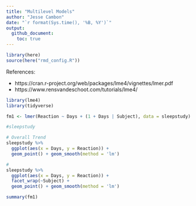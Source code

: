 ```yaml
---
title: "Multilevel Models"
author: "Jesse Cambon"
date: "`r format(Sys.time(), '%B, %Y')`"
output:
  github_document:
    toc: true
---
```


```r
library(here)
source(here("rmd_config.R"))
```

References:

- https://cran.r-project.org/web/packages/lme4/vignettes/lmer.pdf
- https://www.rensvandeschoot.com/tutorials/lme4/


```r
library(lme4)
library(tidyverse)
```


```r
fm1 <- lmer(Reaction ~ Days + (1 + Days | Subject), data = sleepstudy)
```

```r
#sleepstudy
```
```r
# Overall Trend
sleepstudy %>%
  ggplot(aes(x = Days, y = Reaction)) +
  geom_point() + geom_smooth(method = 'lm')

#
sleepstudy %>%
  ggplot(aes(x = Days, y = Reaction)) +
  facet_wrap(~Subject) +
  geom_point() + geom_smooth(method = 'lm')
```



```r
summary(fm1)
```

```r

```

